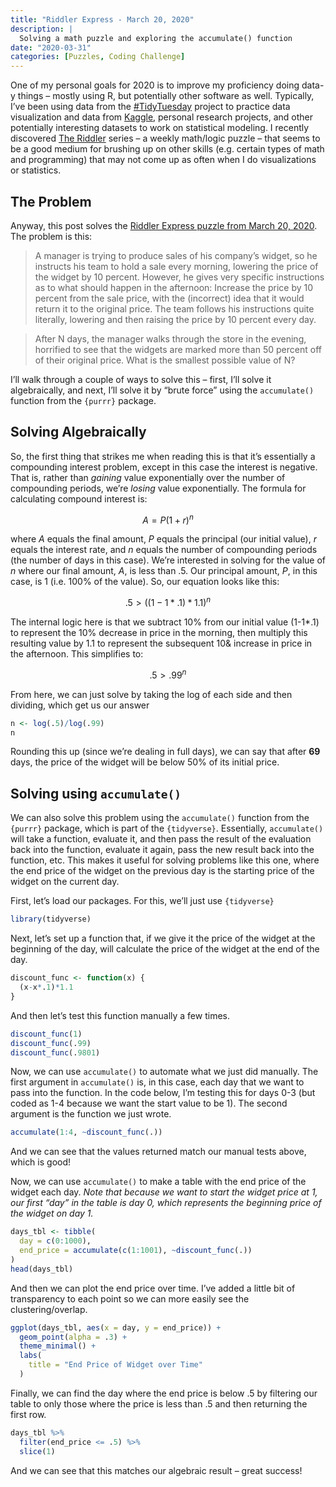 ```yaml
---
title: "Riddler Express - March 20, 2020"
description: |
  Solving a math puzzle and exploring the accumulate() function
date: "2020-03-31"
categories: [Puzzles, Coding Challenge]
---
```



One of my personal goals for 2020 is to improve my proficiency doing data-y things -- mostly using R, but potentially other software as well. Typically, I've been using data from the [#TidyTuesday](https://github.com/rfordatascience/tidytuesday/blob/master/README.md) project to practice data visualization and data from [Kaggle](https://www.kaggle.com/), personal research projects, and other potentially interesting datasets to work on statistical modeling. I recently discovered [The Riddler](https://fivethirtyeight.com/tag/the-riddler/) series -- a weekly math/logic puzzle -- that seems to be a good medium for brushing up on other skills (e.g. certain types of math and programming) that may not come up as often when I do visualizations or statistics.

## The Problem

Anyway, this post solves the [Riddler Express puzzle from March 20, 2020](https://fivethirtyeight.com/features/how-many-sets-of-cards-can-you-find/). The problem is this:

> A manager is trying to produce sales of his company’s widget, so he instructs his team to hold a sale every morning, lowering the price of the widget by 10 percent. However, he gives very specific instructions as to what should happen in the afternoon: Increase the price by 10 percent from the sale price, with the (incorrect) idea that it would return it to the original price. The team follows his instructions quite literally, lowering and then raising the price by 10 percent every day.

> After N days, the manager walks through the store in the evening, horrified to see that the widgets are marked more than 50 percent off of their original price. What is the smallest possible value of N?

I'll walk through a couple of ways to solve this -- first, I'll solve it algebraically, and next, I'll solve it by "brute force" using the `accumulate()` function from the `{purrr}` package.

## Solving Algebraically

So, the first thing that strikes me when reading this is that it's essentially a compounding interest problem, except in this case the interest is negative. That is, rather than _gaining_ value exponentially over the number of compounding periods, we're _losing_ value exponentially. The formula for calculating compound interest is:

$$A = P(1 + r)^n$$

where _A_ equals the final amount, _P_ equals the principal (our initial value), _r_ equals the interest rate, and _n_ equals the number of compounding periods (the number of days in this case). We're interested in solving for the value of _n_ where our final amount, _A_, is less than .5. Our principal amount, _P_, in this case, is 1 (i.e. 100% of the value). So, our equation looks like this:

$$.5 > ((1-1*.1)*1.1)^n$$

The internal logic here is that we subtract 10% from our initial value (1-1*.1) to represent the 10% decrease in price in the morning, then multiply this resulting value by 1.1 to represent the subsequent 10& increase in price in the afternoon. This simplifies to:

$$.5 > .99^n$$


From here, we can just solve by taking the log of each side and then dividing, which get us our answer

```r
n <- log(.5)/log(.99)
n
```

Rounding this up (since we're dealing in full days), we can say that after **69** days, the price of the widget will be below 50% of its initial price.

## Solving using `accumulate()`

We can also solve this problem using the `accumulate()` function from the `{purrr}` package, which is part of the `{tidyverse}`. Essentially, `accumulate()` will take a function, evaluate it, and then pass the result of the evaluation back into the function, evaluate it again, pass the new result back into the function, etc. This makes it useful for solving problems like this one, where the end price of the widget on the previous day is the starting price of the widget on the current day.

First, let's load our packages. For this, we'll just use `{tidyverse}`

```r
library(tidyverse)
```

Next, let's set up a function that, if we give it the price of the widget at the beginning of the day, will calculate the price of the widget at the end of the day.

```r
discount_func <- function(x) {
  (x-x*.1)*1.1
}
```

And then let's test this function manually a few times.

```r
discount_func(1)
discount_func(.99)
discount_func(.9801)
```


Now, we can use `accumulate()` to automate what we just did manually. The first argument in `accumulate()` is, in this case, each day that we want to pass into the function. In the code below, I'm testing this for days 0-3 (but coded as 1-4 because we want the start value to be 1). The second argument is the function we just wrote.

```r
accumulate(1:4, ~discount_func(.))
```

And we can see that the values returned match our manual tests above, which is good!

Now, we can use `accumulate()` to make a table with the end price of the widget each day. _Note that because we want to start the widget price at 1, our first "day" in the table is day 0, which represents the beginning price of the widget on day 1._

```r
days_tbl <- tibble(
  day = c(0:1000),
  end_price = accumulate(c(1:1001), ~discount_func(.))
)
head(days_tbl)
```


And then we can plot the end price over time. I've added a little bit of transparency to each point so we can more easily see the clustering/overlap.

```r
ggplot(days_tbl, aes(x = day, y = end_price)) +
  geom_point(alpha = .3) +
  theme_minimal() +
  labs(
    title = "End Price of Widget over Time"
  )
```


Finally, we can find the day where the end price is below .5 by filtering our table to only those where the price is less than .5 and then returning the first row.
```r
days_tbl %>%
  filter(end_price <= .5) %>%
  slice(1)
```

And we can see that this matches our algebraic result -- great success!
